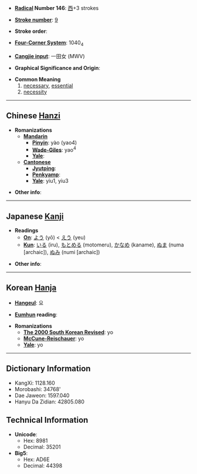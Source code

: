 * '''[[Wiktionary:Chinese radical index| Radical]] Number 146''': [[Wiktionary:Chinese radical index 西|西]]+3 strokes

* '''[[Wiktionary:Chinese total strokes index|Stroke number]]''': [[Wiktionary:Chinese total strokes index 9|9]]

* '''Stroke order''': 

* '''[[Wiktionary:Chinese four corner index|Four-Corner System]]''': 1040<sub>4</sub>

* '''[[Wiktionary:Chinese Cangjie index|Cangjie input]]''': 一田女 (MWV)

* '''Graphical Significance and Origin''': 

* '''Common Meaning'''
*#[[necessary]], [[essential]]
*# [[necessity]]

----

== Chinese [[Hanzi]] ==

* '''Romanizations'''
** '''[[Mandarin]]'''
*** '''[[Pinyin]]''': yào (yao4)
*** '''[[Wade-Giles]]''': yao<sup>4</sup>
*** '''[[Yale]]''': 
** '''[[Cantonese]]'''
*** '''[[Jyutping]]''':
*** '''[[Penkyamp]]''': 
*** '''[[Yale]]''': yiu1, yiu3

* '''Other info''': 

----

== Japanese [[Kanji]] ==

* '''Readings'''
** '''[[On]]''': [[よう]] (yō) < [[えう]] (yeu)
** '''[[Kun]]''': [[いる]] (iru), [[もとめる]] (motomeru), [[かなめ]] (kaname), [[ぬま]] (numa [archaic]), [[ぬみ]] (numi [archaic])

* '''Other info''':  

----

== Korean [[Hanja]] ==

* '''[[Hangeul]]''': 요

* '''[[Eumhun]] reading''': 

* '''Romanizations'''
** '''[[The 2000 South Korean Revised Romanization|The 2000 South Korean Revised]]''': yo
** '''[[McCune-Reischauer]]''': yo
** '''[[Yale]]''': yo

----

== Dictionary Information ==

* KangXi: 1128.160
* Morobashi: 34768'
* Dae Jaweon: 1597.040
* Hanyu Da Zidian: 42805.080

== Technical Information ==

* '''Unicode''':
** Hex: 8981
** Decimal: 35201
* '''Big5''':
** Hex: AD6E
** Decimal: 44398